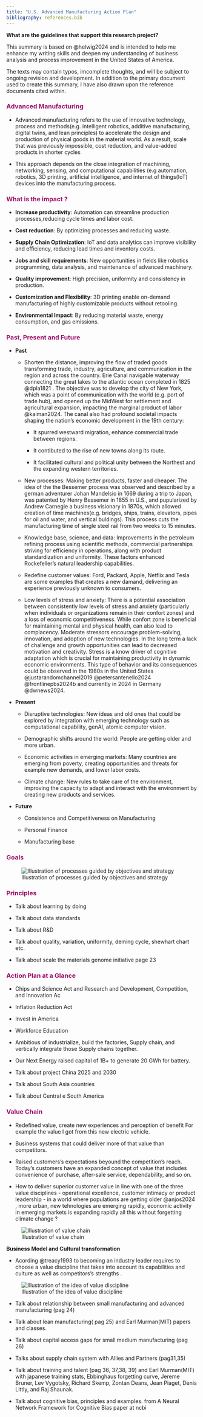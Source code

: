 ```yaml
---
title: "U.S. Advanced Manufacturing Action Plan"
bibliography: references.bib
---
```


**What  are the guidelines that support this research project?**

This summary is based on @helwig2024 and is intended to help me enhance my writing skills and deepen my understanding of business analysis and process improvement in the United States of America.

The texts may contain typos, imcomplete thoughts, and will be subject to ongoing revision and development. In addition to the primary document used to create this summary, I have also drawn upon the reference documents cited within.

### [**Advanced Manufacturing**]{style="color: #9D0F6A ;"}

-   Advanced manufacturing refers to the use of innovative technology, process and methods(e.g. intelligent robotics, additive manufacturing, digital twins, and lean principles) to accelerate the design and production of physical goods in the material world. As a result, scale that was previously impossible, cost reduction, and value-added products in shorter cycles

-   This approach depends on the close integration of machining, networking, sensing, and computational capabilities (e.g automation, robotics, 3D printing, artificial intelligence, and internet of things(IoT) devices into the manufacturing process.

### [**What is the impact ?**]{style="color: #9D0F6A ;"}

-   **Increase productivity**: Automation can streamline production processes,reducing cycle times and labor cost.

-   **Cost reduction**: By optimizing processes and reducing waste.

-   **Supply Chain Optimization**: IoT and data analytics can improve visibility and efficiency, reducing lead times and inventory costs.

-   **Jobs and skill requirements**: New opportunities in fields like robotics programming, data analysis, and maintenance of advanced machinery.

-   **Quality improvement**: High precision, uniformity and consistency in production.

-   **Customization and Flexibility**: 3D printing enable on-demand manufacturing of highly customizable products without retooling.

-   **Environmental Impact**: By reducing material waste, energy consumption, and gas emissions.

### [**Past, Present and Future**]{style="color: #9D0F6A ;"}

-   **Past**

    -   Shorten the distance, improving the flow of traded goods transforming trade, industry, agriculture, and communication in the region and across the country. Erie Canal navigable waterway connecting the great lakes to the atlantic ocean completed in 1825 @dpla1821 . The objective was to develop the city of New York, which was a point of communication with the world (e.g. port of trade hub), and opened up the MidWest for settlement and agricultural expansion, impacting the marginal product of labor @kaiman2024. The canal also had profound societal impacts shaping the nation's economic development in the 19th century:

        -   It spurred westward migration, enhance commercial trade between regions.

        -   It contibuted to the rise of new towns along its route.

        -   It facilitated cultural and political unity between the Northest and the expanding western territories.

    -   New processes: Making better products, faster and cheaper. The idea of the the Bessemer process was observed and described by a german adventurer Johan Mandelsio in 1669 during a trip to Japan, was patented by Henry Bessemer in 1855 in U.S., and pupularized by Andrew Carnegie a business visionary in 1870s, which allowed creation of time machines(e.g. bridges, ships, trains, elevators, pipes for oil and water, and vertical buldings). This process cuts the manufacturing time of single steel rail from two weeks to 15 minutes.

    -   Knowledge base, science, and data: Improvements in the petroleum refining process using scientific methods, commercial partnerships striving for efficiency in operations, along with product standardization and uniformity. These factors enhanced Rockefeller's natural leadership capabilities.

    -   Redefine customer values: Ford, Packard, Apple, Netflix and Tesla are some examples that creates a new damand, delivering an experience previously unknown to consumers.

    -   Low levels of stress and anxiety: There is a potential association between consistently low levels of stress and anxiety (particularly when individuals or organizations remain in their confort zones) and a loss of economic competitiveness. While confort zone is beneficial for maintaining mental and physical health, can also lead to complacency. Moderate stressors encourage problem-solving, innovation, and adoption of new technologies. In the long term a lack of challenge and growth opportunities can lead to decreased motivation and creativity. Stress is a know driver of cognitive adaptation which is crucial for maintaining productivity in dynamic economic environments. This type of behavior and its consequences could be observed in the 1980s in the United States @justarandomchannel2019 @petersantenello2024 @frontlinepbs2024b and currently in 2024 in Germany @dwnews2024.

-   **Present**

    -   Disruptive technologies: New ideas and old ones that could be explored by integration with emerging technology such as computational capability, genAI, atomic computer vision.

    -   Demographic shifts around the world: People are getting older and more urban.

    -   Economic activities in emerging markets: Many countries are emerging from poverty, creating opportunities and threats for example new demands, and lower labor costs.

    -   Climate change: New rules to take care of the environment, improving the capacity to adapt and interact with the environment by creating new products and services.

-   **Future**

    -   Consistence and Competitiveness on Manufacturing

    -   Personal Finance

    -   Manufacturing base

### [**Goals**]{style="color: #9D0F6A ;"}

![Illustration of processes guided by objectives and strategy](img/us_mfg_goals.png)

### [**Principles**]{style="color: #9D0F6A ;"}

-   Talk about learning by doing

-   Talk about data standards

-   Talk about R&D

-   Talk about quality, variation, uniformity, deming cycle, shewhart chart etc.

-   Talk about scale the materials genome initiative page 23

### [**Action Plan at a Glance**]{style="color: #9D0F6A ;"}

-   Chips and Science Act and Research and Development, Competition, and Innovation Ac

-   Inflation Reduction Act

-   Invest in America

-   Workforce Education

-   Ambitious of industrialize, build the factories, Supply chain, and vertically integrate those Supply chains together.

-   Our Next Energy raised capital of 1B+ to generate 20 GWh for battery.

-   Talk about project China 2025 and 2030

-   Talk about South Asia countries

-   Talk about Central e South America

### [**Value Chain**]{style="color: #9D0F6A ;"}

-   Redefined value, create new experiences and perception of benefit For example the value I got from this new electric vehicle.

-   Business systems that could deliver more of that value than competitors.

-   Raised customers's expectations beyound the competition's reach. Today's customers have an expanded concept of value that includes convenience of purchase, after-sale service, dependability, and so on.

-   How to deliver superior customer value in line with one of the three value disciplines - operational excellence, customer intimacy or product leadership - in a world where populations are getting older @anjos2024 , more urban, new tehnologies are emerging rapidly, economic activity in emerging markets is expanding rapidly all this without forgetting climate change ?

![Illustration of value chain](img/new_world_value_chain.png)

**Business Model and Cultural transformation**

-   Acording @treacy1993 to becoming an industry leader requires to choose a value discipline that takes into account its capabilities and culture as well as competitors's strengths .

![Illustration of the idea of value discipline](img/prod_pred_stratg.png)

-   Talk about relationship between small manufacturing and advanced manufacturing (pag 24)

-   Talk about lean manufacturing( pag 25) and Earl Murman(MIT) papers and classes.

-   Talk about capital access gaps for small medium manufacturing (pag 26)

-   Talks about supply chain system with Allies and Partners (pag31,35)

-   Talk about training and talent (pag 36, 37,38, 39) and Earl Murman(MIT) with japanese training stats, Ebbinghaus forgetting curve, Jereme Bruner, Lev Vygotsky, Richard Skemp, Zontan Deans, Jean Piaget, Denis Littly, and Raj Shaunak.

-   Talk about cognitive bias, principles and examples. from A Neural Network Framework for Cognitive Bias paper at ncbi
